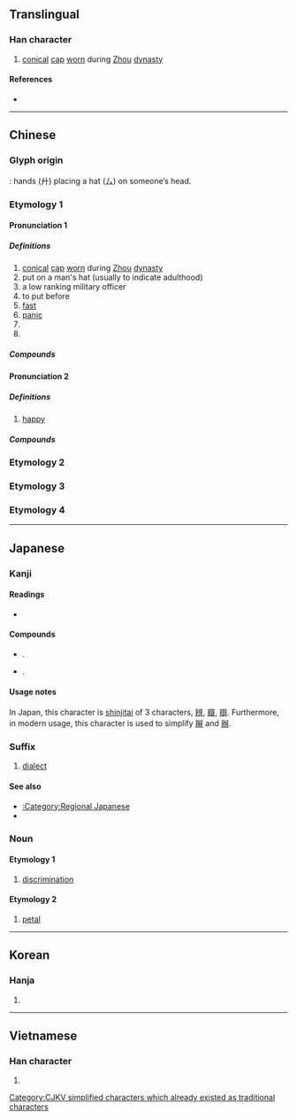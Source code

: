 {{character info/new}}
{{also|辨|瓣|辯}}<!--(all of them only in Japanese Shinjitai)-->
==Translingual==
{{ja-forms|[[弁]]|[[辩]]、[[辨]]、[[瓣]]|[[辯]]、[[辨]]、[[瓣]]}}

===Han character===
{{Han char|rn=55|rad=廾|as=02|sn=5|four=23440|canj=IT,XIT|ids=⿱厶廾}}

# [[conic]]al [[cap]] [[worn]] during [[Zhou]] [[dynasty]]

====References====
* {{Han ref|kx=0353.110|dkj=09588|dj=0668.110|hdz=10514.070|uh=5F01|ud=24321|bh=A5AF|bd=42415}}

----

==Chinese==
{{zh-forms}}

===Glyph origin===
{{Han etym}}
{{Han compound|ls=i|厶|廾}}: hands (廾) placing a hat (厶) on someone’s head.
===Etymology 1===
====Pronunciation 1====
{{zh-pron
|m=biàn
|c=bin6
|mc=y
|oc=y
|ma=
|cat=n,v,a
}}

=====Definitions=====
{{zh-hanzi}}

# [[conic]]al [[cap]] [[worn]] during [[Zhou]] [[dynasty]]
# put on a man's hat (usually to indicate adulthood)
# a low ranking military officer
# to put before
# [[fast]]
# [[panic]]
# {{zh-alt-form|卞|to wrestle with bare hands; a place in Shandong}}
# {{surname|lang=zh}}
=====Compounds=====
{{zh-der|弁絰|弁髦|弁言|弁目|弁冕|將弁|員弁|武弁|皮弁|棄如弁髦|爵弁|會弁|馬弁|韋弁|頍弁}}
====Pronunciation 2====
{{zh-pron
|m=pán
|c=pun4
|ma=
|cat=n
}}

=====Definitions=====
{{zh-hanzi}}

# [[happy]]
=====Compounds=====
{{zh-der|小弁}}
===Etymology 2===
{{zh-see|辯|ss}}
===Etymology 3===
{{zh-see|辨|ss}}
===Etymology 4===
{{zh-see|辮|ss}}
----

==Japanese==

===Kanji===
{{ja-kanji|grade=5|rs=廾02|style=s|kyu=辨,瓣,辯}}

====Readings====
* {{ja-readings|goon=[[べん]] (ben)|kanon=[[へん]] (hen), [[はん]] (han)|kun=[[かんむり]] (kammuri), [[わける]] (wakeru), [[わきまえる]] (wakimaeru)}}

====Compounds====
* {{m|ja|関西弁||Kansai dialect|tr=kansaiben|sc=Jpan}}.
* {{m|ja|花弁||petal|tr=kaben|sc=Jpan}}.
<!-- WTF? Why do 花びら and　花弁 mean the same, look so similar and yet are spoken completely different?　-->

====Usage notes====
In Japan, this character is [[shinjitai]] of 3 characters, [[辨]], [[瓣]], [[辯]]. Furthermore, in modern usage, this character is used to simplify [[辮]] and [[辦]].

===Suffix===
{{ja-pos|suffix|べん|kyu=辯}}

# [[dialect]]

====See also====
* [[:Category:Regional Japanese]]
* {{ja-r|方言|ほうげん|gloss=dialect}}

===Noun===

====Etymology 1====

{{ja-noun|べん|rom=ben|kyu=辨}}

# [[discrimination]]

====Etymology 2====

{{ja-noun|べん|rom=ben|kyu=瓣}}

# [[petal]]

----

==Korean==

===Hanja===
{{ko-hanja|hangeul=[[변]], [[반]]|eumhun=|rv=byeon, ban|mr=pyŏn, pan|y=pyen, pan}}

# {{defn|lang=ko|sort=廾02}}

----

==Vietnamese==

===Han character===
{{vi-hantu|rs=廾02|[[biền]], [[biện]]}}

# {{defn|lang=vi|sort=廾02}}

[[Category:CJKV simplified characters which already existed as traditional characters]]